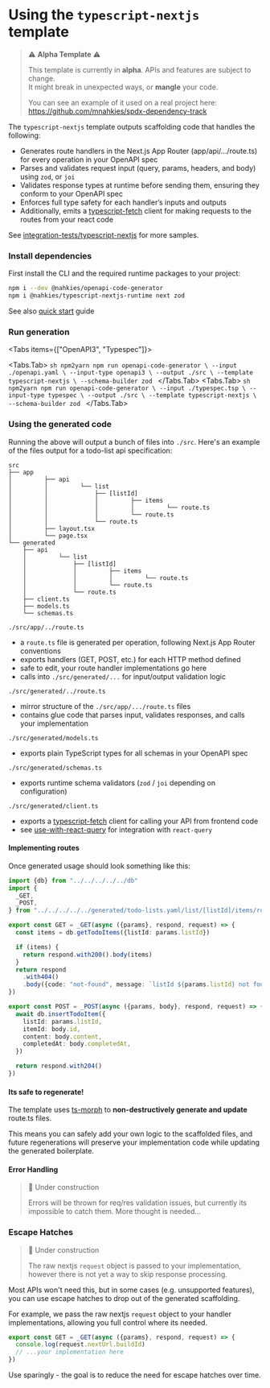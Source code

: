 
# Using the `typescript-nextjs` template

> ⚠️ **Alpha Template** ⚠️
>
> This template is currently in **alpha**. APIs and features are subject to change.<br/>
> It might break in unexpected ways, or **mangle** your code.
>
> You can see an example of it used on a real project here: <br/>
> https://github.com/mnahkies/spdx-dependency-track


The `typescript-nextjs` template outputs scaffolding code that handles the following:

- Generates route handlers in the Next.js App Router (app/api/.../route.ts) for every operation in your OpenAPI spec
- Parses and validates request input (query, params, headers, and body) using `zod`, or `joi`
- Validates response types at runtime before sending them, ensuring they conform to your OpenAPI spec
- Enforces full type safety for each handler’s inputs and outputs
- Additionally, emits a [typescript-fetch](../client-templates/typescript-fetch) client for making requests to the routes from your react code

See [integration-tests/typescript-nextjs](https://github.com/mnahkies/openapi-code-generator/tree/main/integration-tests/typescript-nextjs) for more samples.

### Install dependencies
First install the CLI and the required runtime packages to your project:
```sh npm2yarn
npm i --dev @nahkies/openapi-code-generator
npm i @nahkies/typescript-nextjs-runtime next zod
```

See also [quick start](../../getting-started/quick-start) guide

### Run generation
<Tabs items={["OpenAPI3", "Typespec"]}>

  <Tabs.Tab>
    ```sh npm2yarn
    npm run openapi-code-generator \
      --input ./openapi.yaml \
      --input-type openapi3 \
      --output ./src \
      --template typescript-nextjs \
      --schema-builder zod
    ```
  </Tabs.Tab>
  <Tabs.Tab>
    ```sh npm2yarn
    npm run openapi-code-generator \
      --input ./typespec.tsp \
      --input-type typespec \
      --output ./src \
      --template typescript-nextjs \
      --schema-builder zod
    ```
  </Tabs.Tab>

</Tabs>

### Using the generated code
Running the above will output a bunch of files into `./src`. Here's an example of the files output for a todo-list api specification:
```shell
src
├── app
│         ├── api
│         │         └── list
│         │             ├── [listId]
│         │             │         ├── items
│         │             │         │         └── route.ts
│         │             │         └── route.ts
│         │             └── route.ts
│         ├── layout.tsx
│         └── page.tsx
└── generated
    ├── api
    │         └── list
    │             ├── [listId]
    │             │         ├── items
    │             │         │         └── route.ts
    │             │         └── route.ts
    │             └── route.ts
    ├── client.ts
    ├── models.ts
    └── schemas.ts
````

`./src/app/../route.ts`
- a `route.ts` file is generated per operation, following Next.js App Router conventions
- exports handlers (GET, POST, etc.) for each HTTP method defined
- safe to edit, your route handler implementations go here
- calls into `./src/generated/...` for input/output validation logic

`./src/generated/../route.ts`
- mirror structure of the `./src/app/.../route.ts` files
- contains glue code that parses input, validates responses, and calls your implementation

`./src/generated/models.ts`
- exports plain TypeScript types for all schemas in your OpenAPI spec

`./src/generated/schemas.ts`
- exports runtime schema validators (`zod` / `joi` depending on configuration)

`./src/generated/client.ts`
- exports a [typescript-fetch](../client-templates/typescript-fetch) client for calling your API from frontend code
- see [use-with-react-query](../use-with-react-query) for integration with `react-query`

#### Implementing routes

Once generated usage should look something like this:

```typescript
import {db} from "../../../../../db"
import {
  _GET,
  _POST,
} from "../../../../../generated/todo-lists.yaml/list/[listId]/items/route"

export const GET = _GET(async ({params}, respond, request) => {
  const items = db.getTodoItems({listId: params.listId})

  if (items) {
    return respond.with200().body(items)
  }
  return respond
    .with404()
    .body({code: "not-found", message: `listId ${params.listId} not found`})
})

export const POST = _POST(async ({params, body}, respond, request) => {
  await db.insertTodoItem({
    listId: params.listId,
    itemId: body.id,
    content: body.content,
    completedAt: body.completedAt,
  })

  return respond.with204()
})

```

#### Its safe to regenerate!
The template uses [ts-morph](https://ts-morph.com/) to **non-destructively generate and update** route.ts files.

This means you can safely add your own logic to the scaffolded files, and future regenerations will preserve your
implementation code while updating the generated boilerplate.

#### Error Handling

> 🚧 Under construction
>
> Errors will be thrown for req/res validation issues, but currently its impossible to catch them.
> More thought is needed...

### Escape Hatches

> 🚧 Under construction
>
> The raw nextjs `request` object is passed to your implementation, however there is not yet
> a way to skip response processing.

Most APIs won't need this, but in some cases (e.g. unsupported features), you can use escape hatches to drop out of
the generated scaffolding.

For example, we pass the raw nextjs `request` object to your handler implementations,
allowing you full control where its needed.
```typescript
export const GET = _GET(async ({params}, respond, request) => {
  console.log(request.nextUrl.buildId)
  // ...your implementation here
})
```

Use sparingly - the goal is to reduce the need for escape hatches over time.
